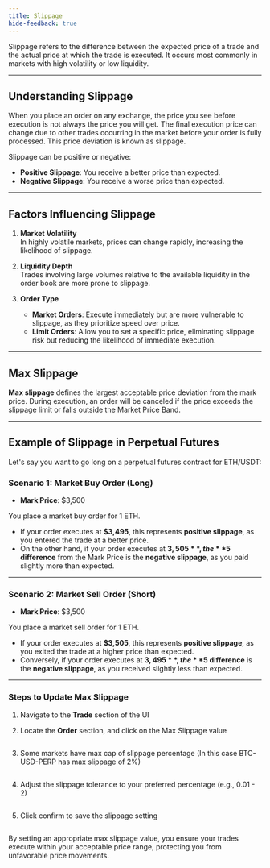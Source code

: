 ```yaml
---
title: Slippage
hide-feedback: true
---
```


Slippage refers to the difference between the expected price of a trade and the actual price at which the trade is executed. It occurs most commonly in markets with high volatility or low liquidity.

---

## Understanding Slippage  
When you place an order on any exchange, the price you see before execution is not always the price you will get. The final execution price can change due to other trades occurring in the market before your order is fully processed. This price deviation is known as slippage.  

Slippage can be positive or negative:  
- **Positive Slippage**: You receive a better price than expected.  
- **Negative Slippage**: You receive a worse price than expected.  

---

## Factors Influencing Slippage  
1. **Market Volatility**  
   In highly volatile markets, prices can change rapidly, increasing the likelihood of slippage.  

2. **Liquidity Depth**  
   Trades involving large volumes relative to the available liquidity in the order book are more prone to slippage.

3. **Order Type**  
   - **Market Orders**: Execute immediately but are more vulnerable to slippage, as they prioritize speed over price.  
   - **Limit Orders**: Allow you to set a specific price, eliminating slippage risk but reducing the likelihood of immediate execution.

---

## Max Slippage  

**Max slippage** defines the largest acceptable price deviation from the mark price. During execution, an order will be canceled if the price exceeds the slippage limit or falls outside the Market Price Band.

---

## Example of Slippage in Perpetual Futures  

Let's say you want to go long on a perpetual futures contract for ETH/USDT:  

### Scenario 1: Market Buy Order (Long)  
- **Mark Price**: $3,500  

You place a market buy order for 1 ETH.  
- If your order executes at **$3,495**, this represents **positive slippage**, as you entered the trade at a better price.  
- On the other hand, if your order executes at **$3,505**, the **$5 difference** from the Mark Price is the **negative slippage**, as you paid slightly more than expected.  

---

### Scenario 2: Market Sell Order (Short)  
- **Mark Price**: $3,500  

You place a market sell order for 1 ETH.  
- If your order executes at **$3,505**, this represents **positive slippage**, as you exited the trade at a higher price than expected.  
- Conversely, if your order executes at **$3,495**, the **$5 difference** is the **negative slippage**, as you received slightly less than expected.  

--- 

### Steps to Update Max Slippage  
1. Navigate to the **Trade** section of the UI

2. Locate the **Order** section, and click on the Max Slippage value

<Frame>
  <img src="../../assets/Slippage-1.png" alt="" />
</Frame>

3. Some markets have max cap of slippage percentage (In this case BTC-USD-PERP has max slippage of 2%)

<Frame>
  <img src="../../assets/Slippage-2.png" alt="" />
</Frame>

4. Adjust the slippage tolerance to your preferred percentage (e.g., 0.01 - 2)

<Frame>
  <img src="../../assets/Slippage-3.png" alt="" />
</Frame>

5. Click confirm to save the slippage setting

<Frame>
  <img src="../../assets/Slippage-4.png" alt="" />
</Frame>

By setting an appropriate max slippage value, you ensure your trades execute within your acceptable price range, protecting you from unfavorable price movements.  